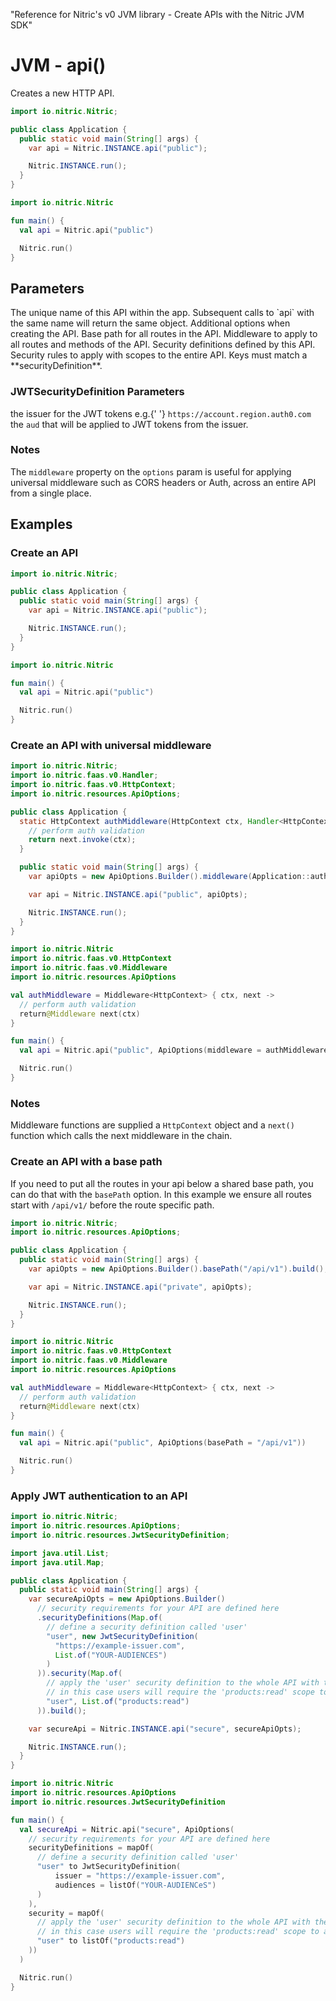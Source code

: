   "Reference for Nitric's v0 JVM library - Create APIs with the Nitric JVM SDK"

# JVM - api()

Creates a new HTTP API.

<Tabs syncKey="jvm-lang">

<TabItem label="Java">

```java
import io.nitric.Nitric;

public class Application {
  public static void main(String[] args) {
    var api = Nitric.INSTANCE.api("public");

    Nitric.INSTANCE.run();
  }
}
```

</TabItem>

<TabItem label="Kotlin">

```kotlin
import io.nitric.Nitric

fun main() {
  val api = Nitric.api("public")

  Nitric.run()
}
```

</TabItem>

</Tabs>

## Parameters

<Properties>
  <Property name="name" required type="string">
    The unique name of this API within the app. Subsequent calls to `api` with
    the same name will return the same object.
  </Property>
  <Property name="options" type="ApiOptions">
    Additional options when creating the API.
    <Properties nested>
      <Property name="basePath" type="String">
        Base path for all routes in the API.
      </Property>
      <Property name="middleware" type="HttpMiddleware or List<HttpMiddleware>">
        Middleware to apply to all routes and methods of the API.
      </Property>
      <Property
        name="securityDefinitions"
        type="Map<String, SecurityDefinition>"
      >
        Security definitions defined by this API.
      </Property>
      <Property name="security" type="Map<String, List<String>>">
        Security rules to apply with scopes to the entire API. Keys must match a
        **securityDefinition**.
      </Property>
    </Properties>
  </Property>
</Properties>

### JWTSecurityDefinition Parameters

<Properties>
  <Property name="issuer" required type="String">
    the issuer for the JWT tokens e.g.{' '}
    <code>https://account.region.auth0.com</code>
  </Property>
  <Property name="audiences" required type="List<String>">
    the <code>aud</code> that will be applied to JWT tokens from the issuer.
  </Property>
</Properties>

### Notes

The `middleware` property on the `options` param is useful for applying universal middleware such as CORS headers or Auth, across an entire API from a single place.

## Examples

### Create an API

<Tabs syncKey="jvm-lang">

<TabItem label="Java">

```java
import io.nitric.Nitric;

public class Application {
  public static void main(String[] args) {
    var api = Nitric.INSTANCE.api("public");

    Nitric.INSTANCE.run();
  }
}
```

</TabItem>

<TabItem label="Kotlin">

```kotlin
import io.nitric.Nitric

fun main() {
  val api = Nitric.api("public")

  Nitric.run()
}
```

</TabItem>

</Tabs>

### Create an API with universal middleware

<Tabs syncKey="jvm-lang">

<TabItem label="Java">

```java
import io.nitric.Nitric;
import io.nitric.faas.v0.Handler;
import io.nitric.faas.v0.HttpContext;
import io.nitric.resources.ApiOptions;

public class Application {
  static HttpContext authMiddleware(HttpContext ctx, Handler<HttpContext> next) {
    // perform auth validation
    return next.invoke(ctx);
  }

  public static void main(String[] args) {
    var apiOpts = new ApiOptions.Builder().middleware(Application::authMiddleware).build();

    var api = Nitric.INSTANCE.api("public", apiOpts);

    Nitric.INSTANCE.run();
  }
}
```

</TabItem>

<TabItem label="Kotlin">

```kotlin
import io.nitric.Nitric
import io.nitric.faas.v0.HttpContext
import io.nitric.faas.v0.Middleware
import io.nitric.resources.ApiOptions

val authMiddleware = Middleware<HttpContext> { ctx, next ->
  // perform auth validation
  return@Middleware next(ctx)
}

fun main() {
  val api = Nitric.api("public", ApiOptions(middleware = authMiddleware))

  Nitric.run()
}
```

</TabItem>

</Tabs>

### Notes

Middleware functions are supplied a `HttpContext` object and a `next()` function which calls the next middleware in the chain.

### Create an API with a base path

If you need to put all the routes in your api below a shared base path, you can do that with the `basePath` option. In this example we ensure all routes start with `/api/v1/` before the route specific path.

<Tabs syncKey="jvm-lang">

<TabItem label="Java">

```java
import io.nitric.Nitric;
import io.nitric.resources.ApiOptions;

public class Application {
  public static void main(String[] args) {
    var apiOpts = new ApiOptions.Builder().basePath("/api/v1").build();

    var api = Nitric.INSTANCE.api("private", apiOpts);

    Nitric.INSTANCE.run();
  }
}
```

</TabItem>

<TabItem label="Kotlin">

```kotlin
import io.nitric.Nitric
import io.nitric.faas.v0.HttpContext
import io.nitric.faas.v0.Middleware
import io.nitric.resources.ApiOptions

val authMiddleware = Middleware<HttpContext> { ctx, next ->
  // perform auth validation
  return@Middleware next(ctx)
}

fun main() {
  val api = Nitric.api("public", ApiOptions(basePath = "/api/v1"))

  Nitric.run()
}
```

</TabItem>

</Tabs>

### Apply JWT authentication to an API

<Tabs syncKey="jvm-lang">

<TabItem label="Java">

```java
import io.nitric.Nitric;
import io.nitric.resources.ApiOptions;
import io.nitric.resources.JwtSecurityDefinition;

import java.util.List;
import java.util.Map;

public class Application {
  public static void main(String[] args) {
    var secureApiOpts = new ApiOptions.Builder()
      // security requirements for your API are defined here
      .securityDefinitions(Map.of(
        // define a security definition called 'user'
        "user", new JwtSecurityDefinition(
          "https://example-issuer.com",
          List.of("YOUR-AUDIENCES")
        )
      )).security(Map.of(
        // apply the 'user' security definition to the whole API with the scopes required.
        // in this case users will require the 'products:read' scope to access the API
        "user", List.of("products:read")
      )).build();

    var secureApi = Nitric.INSTANCE.api("secure", secureApiOpts);

    Nitric.INSTANCE.run();
  }
}
```

</TabItem>

<TabItem label="Kotlin">

```kotlin
import io.nitric.Nitric
import io.nitric.resources.ApiOptions
import io.nitric.resources.JwtSecurityDefinition

fun main() {
  val secureApi = Nitric.api("secure", ApiOptions(
    // security requirements for your API are defined here
    securityDefinitions = mapOf(
      // define a security definition called 'user'
      "user" to JwtSecurityDefinition(
          issuer = "https://example-issuer.com",
          audiences = listOf("YOUR-AUDIENCeS")
      )
    ),
    security = mapOf(
      // apply the 'user' security definition to the whole API with the scopes required.
      // in this case users will require the 'products:read' scope to access the API
      "user" to listOf("products:read")
    ))
  )

  Nitric.run()
}
```

</TabItem>

</Tabs>
